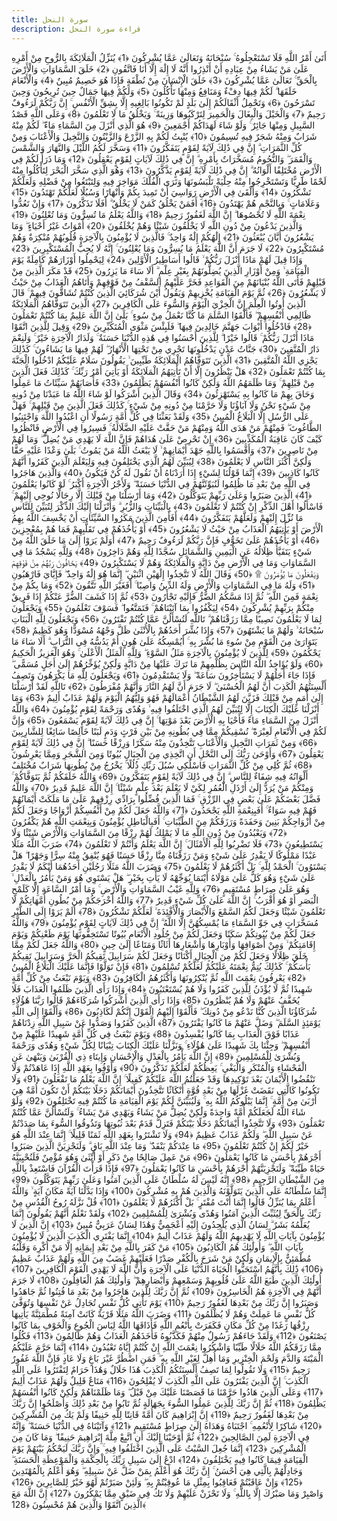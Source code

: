 ```yaml
---
title: سورة النحل
description: قراءة سورة النحل
---
```


أَتَىٰ أَمْرُ اللَّهِ فَلَا تَسْتَعْجِلُوهُ ۚ سُبْحَانَهُ وَتَعَالَىٰ عَمَّا يُشْرِكُونَ ﴿1﴾ يُنَزِّلُ الْمَلَائِكَةَ بِالرُّوحِ مِنْ أَمْرِهِ عَلَىٰ مَنْ يَشَاءُ مِنْ عِبَادِهِ أَنْ أَنْذِرُوا أَنَّهُ لَا إِلَٰهَ إِلَّا أَنَا فَاتَّقُونِ ﴿2﴾ خَلَقَ السَّمَاوَاتِ وَالْأَرْضَ بِالْحَقِّ ۚ تَعَالَىٰ عَمَّا يُشْرِكُونَ ﴿3﴾ خَلَقَ الْإِنْسَانَ مِنْ نُطْفَةٍ فَإِذَا هُوَ خَصِيمٌ مُبِينٌ ﴿4﴾ وَالْأَنْعَامَ خَلَقَهَا ۗ لَكُمْ فِيهَا دِفْءٌ وَمَنَافِعُ وَمِنْهَا تَأْكُلُونَ ﴿5﴾ وَلَكُمْ فِيهَا جَمَالٌ حِينَ تُرِيحُونَ وَحِينَ تَسْرَحُونَ ﴿6﴾ وَتَحْمِلُ أَثْقَالَكُمْ إِلَىٰ بَلَدٍ لَمْ تَكُونُوا بَالِغِيهِ إِلَّا بِشِقِّ الْأَنْفُسِ ۚ إِنَّ رَبَّكُمْ لَرَءُوفٌ رَحِيمٌ ﴿7﴾ وَالْخَيْلَ وَالْبِغَالَ وَالْحَمِيرَ لِتَرْكَبُوهَا وَزِينَةً ۚ وَيَخْلُقُ مَا لَا تَعْلَمُونَ ﴿8﴾ وَعَلَى اللَّهِ قَصْدُ السَّبِيلِ وَمِنْهَا جَائِرٌ ۚ وَلَوْ شَاءَ لَهَدَاكُمْ أَجْمَعِينَ ﴿9﴾ هُوَ الَّذِي أَنْزَلَ مِنَ السَّمَاءِ مَاءً ۖ لَكُمْ مِنْهُ شَرَابٌ وَمِنْهُ شَجَرٌ فِيهِ تُسِيمُونَ ﴿10﴾ يُنْبِتُ لَكُمْ بِهِ الزَّرْعَ وَالزَّيْتُونَ وَالنَّخِيلَ وَالْأَعْنَابَ وَمِنْ كُلِّ الثَّمَرَاتِ ۗ إِنَّ فِي ذَٰلِكَ لَآيَةً لِقَوْمٍ يَتَفَكَّرُونَ ﴿11﴾ وَسَخَّرَ لَكُمُ اللَّيْلَ وَالنَّهَارَ وَالشَّمْسَ وَالْقَمَرَ ۖ وَالنُّجُومُ مُسَخَّرَاتٌ بِأَمْرِهِ ۗ إِنَّ فِي ذَٰلِكَ لَآيَاتٍ لِقَوْمٍ يَعْقِلُونَ ﴿12﴾ وَمَا ذَرَأَ لَكُمْ فِي الْأَرْضِ مُخْتَلِفًا أَلْوَانُهُ ۗ إِنَّ فِي ذَٰلِكَ لَآيَةً لِقَوْمٍ يَذَّكَّرُونَ ﴿13﴾ وَهُوَ الَّذِي سَخَّرَ الْبَحْرَ لِتَأْكُلُوا مِنْهُ لَحْمًا طَرِيًّا وَتَسْتَخْرِجُوا مِنْهُ حِلْيَةً تَلْبَسُونَهَا وَتَرَى الْفُلْكَ مَوَاخِرَ فِيهِ وَلِتَبْتَغُوا مِنْ فَضْلِهِ وَلَعَلَّكُمْ تَشْكُرُونَ ﴿14﴾ وَأَلْقَىٰ فِي الْأَرْضِ رَوَاسِيَ أَنْ تَمِيدَ بِكُمْ وَأَنْهَارًا وَسُبُلًا لَعَلَّكُمْ تَهْتَدُونَ ﴿15﴾ وَعَلَامَاتٍ ۚ وَبِالنَّجْمِ هُمْ يَهْتَدُونَ ﴿16﴾ أَفَمَنْ يَخْلُقُ كَمَنْ لَا يَخْلُقُ ۗ أَفَلَا تَذَكَّرُونَ ﴿17﴾ وَإِنْ تَعُدُّوا نِعْمَةَ اللَّهِ لَا تُحْصُوهَا ۗ إِنَّ اللَّهَ لَغَفُورٌ رَحِيمٌ ﴿18﴾ وَاللَّهُ يَعْلَمُ مَا تُسِرُّونَ وَمَا تُعْلِنُونَ ﴿19﴾ وَالَّذِينَ يَدْعُونَ مِنْ دُونِ اللَّهِ لَا يَخْلُقُونَ شَيْئًا وَهُمْ يُخْلَقُونَ ﴿20﴾ أَمْوَاتٌ غَيْرُ أَحْيَاءٍ ۖ وَمَا يَشْعُرُونَ أَيَّانَ يُبْعَثُونَ ﴿21﴾ إِلَٰهُكُمْ إِلَٰهٌ وَاحِدٌ ۚ فَالَّذِينَ لَا يُؤْمِنُونَ بِالْآخِرَةِ قُلُوبُهُمْ مُنْكِرَةٌ وَهُمْ مُسْتَكْبِرُونَ ﴿22﴾ لَا جَرَمَ أَنَّ اللَّهَ يَعْلَمُ مَا يُسِرُّونَ وَمَا يُعْلِنُونَ ۚ إِنَّهُ لَا يُحِبُّ الْمُسْتَكْبِرِينَ ﴿23﴾ وَإِذَا قِيلَ لَهُمْ مَاذَا أَنْزَلَ رَبُّكُمْ ۙ قَالُوا أَسَاطِيرُ الْأَوَّلِينَ ﴿24﴾ لِيَحْمِلُوا أَوْزَارَهُمْ كَامِلَةً يَوْمَ الْقِيَامَةِ ۙ وَمِنْ أَوْزَارِ الَّذِينَ يُضِلُّونَهُمْ بِغَيْرِ عِلْمٍ ۗ أَلَا سَاءَ مَا يَزِرُونَ ﴿25﴾ قَدْ مَكَرَ الَّذِينَ مِنْ قَبْلِهِمْ فَأَتَى اللَّهُ بُنْيَانَهُمْ مِنَ الْقَوَاعِدِ فَخَرَّ عَلَيْهِمُ السَّقْفُ مِنْ فَوْقِهِمْ وَأَتَاهُمُ الْعَذَابُ مِنْ حَيْثُ لَا يَشْعُرُونَ ﴿26﴾ ثُمَّ يَوْمَ الْقِيَامَةِ يُخْزِيهِمْ وَيَقُولُ أَيْنَ شُرَكَائِيَ الَّذِينَ كُنْتُمْ تُشَاقُّونَ فِيهِمْ ۚ قَالَ الَّذِينَ أُوتُوا الْعِلْمَ إِنَّ الْخِزْيَ الْيَوْمَ وَالسُّوءَ عَلَى الْكَافِرِينَ ﴿27﴾ الَّذِينَ تَتَوَفَّاهُمُ الْمَلَائِكَةُ ظَالِمِي أَنْفُسِهِمْ ۖ فَأَلْقَوُا السَّلَمَ مَا كُنَّا نَعْمَلُ مِنْ سُوءٍ ۚ بَلَىٰ إِنَّ اللَّهَ عَلِيمٌ بِمَا كُنْتُمْ تَعْمَلُونَ ﴿28﴾ فَادْخُلُوا أَبْوَابَ جَهَنَّمَ خَالِدِينَ فِيهَا ۖ فَلَبِئْسَ مَثْوَى الْمُتَكَبِّرِينَ ﴿29﴾ وَقِيلَ لِلَّذِينَ اتَّقَوْا مَاذَا أَنْزَلَ رَبُّكُمْ ۚ قَالُوا خَيْرًا ۗ لِلَّذِينَ أَحْسَنُوا فِي هَٰذِهِ الدُّنْيَا حَسَنَةٌ ۚ وَلَدَارُ الْآخِرَةِ خَيْرٌ ۚ وَلَنِعْمَ دَارُ الْمُتَّقِينَ ﴿30﴾ جَنَّاتُ عَدْنٍ يَدْخُلُونَهَا تَجْرِي مِنْ تَحْتِهَا الْأَنْهَارُ ۖ لَهُمْ فِيهَا مَا يَشَاءُونَ ۚ كَذَٰلِكَ يَجْزِي اللَّهُ الْمُتَّقِينَ ﴿31﴾ الَّذِينَ تَتَوَفَّاهُمُ الْمَلَائِكَةُ طَيِّبِينَ ۙ يَقُولُونَ سَلَامٌ عَلَيْكُمُ ادْخُلُوا الْجَنَّةَ بِمَا كُنْتُمْ تَعْمَلُونَ ﴿32﴾ هَلْ يَنْظُرُونَ إِلَّا أَنْ تَأْتِيَهُمُ الْمَلَائِكَةُ أَوْ يَأْتِيَ أَمْرُ رَبِّكَ ۚ كَذَٰلِكَ فَعَلَ الَّذِينَ مِنْ قَبْلِهِمْ ۚ وَمَا ظَلَمَهُمُ اللَّهُ وَلَٰكِنْ كَانُوا أَنْفُسَهُمْ يَظْلِمُونَ ﴿33﴾ فَأَصَابَهُمْ سَيِّئَاتُ مَا عَمِلُوا وَحَاقَ بِهِمْ مَا كَانُوا بِهِ يَسْتَهْزِئُونَ ﴿34﴾ وَقَالَ الَّذِينَ أَشْرَكُوا لَوْ شَاءَ اللَّهُ مَا عَبَدْنَا مِنْ دُونِهِ مِنْ شَيْءٍ نَحْنُ وَلَا آبَاؤُنَا وَلَا حَرَّمْنَا مِنْ دُونِهِ مِنْ شَيْءٍ ۚ كَذَٰلِكَ فَعَلَ الَّذِينَ مِنْ قَبْلِهِمْ ۚ فَهَلْ عَلَى الرُّسُلِ إِلَّا الْبَلَاغُ الْمُبِينُ ﴿35﴾ وَلَقَدْ بَعَثْنَا فِي كُلِّ أُمَّةٍ رَسُولًا أَنِ اعْبُدُوا اللَّهَ وَاجْتَنِبُوا الطَّاغُوتَ ۖ فَمِنْهُمْ مَنْ هَدَى اللَّهُ وَمِنْهُمْ مَنْ حَقَّتْ عَلَيْهِ الضَّلَالَةُ ۚ فَسِيرُوا فِي الْأَرْضِ فَانْظُرُوا كَيْفَ كَانَ عَاقِبَةُ الْمُكَذِّبِينَ ﴿36﴾ إِنْ تَحْرِصْ عَلَىٰ هُدَاهُمْ فَإِنَّ اللَّهَ لَا يَهْدِي مَنْ يُضِلُّ ۖ وَمَا لَهُمْ مِنْ نَاصِرِينَ ﴿37﴾ وَأَقْسَمُوا بِاللَّهِ جَهْدَ أَيْمَانِهِمْ ۙ لَا يَبْعَثُ اللَّهُ مَنْ يَمُوتُ ۚ بَلَىٰ وَعْدًا عَلَيْهِ حَقًّا وَلَٰكِنَّ أَكْثَرَ النَّاسِ لَا يَعْلَمُونَ ﴿38﴾ لِيُبَيِّنَ لَهُمُ الَّذِي يَخْتَلِفُونَ فِيهِ وَلِيَعْلَمَ الَّذِينَ كَفَرُوا أَنَّهُمْ كَانُوا كَاذِبِينَ ﴿39﴾ إِنَّمَا قَوْلُنَا لِشَيْءٍ إِذَا أَرَدْنَاهُ أَنْ نَقُولَ لَهُ كُنْ فَيَكُونُ ﴿40﴾
 وَالَّذِينَ هَاجَرُوا فِي اللَّهِ مِنْ بَعْدِ مَا ظُلِمُوا لَنُبَوِّئَنَّهُمْ فِي الدُّنْيَا حَسَنَةً ۖ وَلَأَجْرُ الْآخِرَةِ أَكْبَرُ ۚ لَوْ كَانُوا يَعْلَمُونَ ﴿41﴾ الَّذِينَ صَبَرُوا وَعَلَىٰ رَبِّهِمْ يَتَوَكَّلُونَ ﴿42﴾ وَمَا أَرْسَلْنَا مِنْ قَبْلِكَ إِلَّا رِجَالًا نُوحِي إِلَيْهِمْ ۚ فَاسْأَلُوا أَهْلَ الذِّكْرِ إِنْ كُنْتُمْ لَا تَعْلَمُونَ ﴿43﴾ بِالْبَيِّنَاتِ وَالزُّبُرِ ۗ وَأَنْزَلْنَا إِلَيْكَ الذِّكْرَ لِتُبَيِّنَ لِلنَّاسِ مَا نُزِّلَ إِلَيْهِمْ وَلَعَلَّهُمْ يَتَفَكَّرُونَ ﴿44﴾ أَفَأَمِنَ الَّذِينَ مَكَرُوا السَّيِّئَاتِ أَنْ يَخْسِفَ اللَّهُ بِهِمُ الْأَرْضَ أَوْ يَأْتِيَهُمُ الْعَذَابُ مِنْ حَيْثُ لَا يَشْعُرُونَ ﴿45﴾ أَوْ يَأْخُذَهُمْ فِي تَقَلُّبِهِمْ فَمَا هُمْ بِمُعْجِزِينَ ﴿46﴾ أَوْ يَأْخُذَهُمْ عَلَىٰ تَخَوُّفٍ فَإِنَّ رَبَّكُمْ لَرَءُوفٌ رَحِيمٌ ﴿47﴾ أَوَلَمْ يَرَوْا إِلَىٰ مَا خَلَقَ اللَّهُ مِنْ شَيْءٍ يَتَفَيَّأُ ظِلَالُهُ عَنِ الْيَمِينِ وَالشَّمَائِلِ سُجَّدًا لِلَّهِ وَهُمْ دَاخِرُونَ ﴿48﴾ وَلِلَّهِ يَسْجُدُ مَا فِي السَّمَاوَاتِ وَمَا فِي الْأَرْضِ مِنْ دَابَّةٍ وَالْمَلَائِكَةُ وَهُمْ لَا يَسْتَكْبِرُونَ ﴿49﴾ يَخَافُونَ رَبَّهُمْ مِنْ فَوْقِهِمْ وَيَفْعَلُونَ مَا يُؤْمَرُونَ ۩ ﴿50﴾ وَقَالَ اللَّهُ لَا تَتَّخِذُوا إِلَٰهَيْنِ اثْنَيْنِ ۖ إِنَّمَا هُوَ إِلَٰهٌ وَاحِدٌ ۖ فَإِيَّايَ فَارْهَبُونِ ﴿51﴾ وَلَهُ مَا فِي السَّمَاوَاتِ وَالْأَرْضِ وَلَهُ الدِّينُ وَاصِبًا ۚ أَفَغَيْرَ اللَّهِ تَتَّقُونَ ﴿52﴾ وَمَا بِكُمْ مِنْ نِعْمَةٍ فَمِنَ اللَّهِ ۖ ثُمَّ إِذَا مَسَّكُمُ الضُّرُّ فَإِلَيْهِ تَجْأَرُونَ ﴿53﴾ ثُمَّ إِذَا كَشَفَ الضُّرَّ عَنْكُمْ إِذَا فَرِيقٌ مِنْكُمْ بِرَبِّهِمْ يُشْرِكُونَ ﴿54﴾ لِيَكْفُرُوا بِمَا آتَيْنَاهُمْ ۚ فَتَمَتَّعُوا ۖ فَسَوْفَ تَعْلَمُونَ ﴿55﴾ وَيَجْعَلُونَ لِمَا لَا يَعْلَمُونَ نَصِيبًا مِمَّا رَزَقْنَاهُمْ ۗ تَاللَّهِ لَتُسْأَلُنَّ عَمَّا كُنْتُمْ تَفْتَرُونَ ﴿56﴾ وَيَجْعَلُونَ لِلَّهِ الْبَنَاتِ سُبْحَانَهُ ۙ وَلَهُمْ مَا يَشْتَهُونَ ﴿57﴾ وَإِذَا بُشِّرَ أَحَدُهُمْ بِالْأُنْثَىٰ ظَلَّ وَجْهُهُ مُسْوَدًّا وَهُوَ كَظِيمٌ ﴿58﴾ يَتَوَارَىٰ مِنَ الْقَوْمِ مِنْ سُوءِ مَا بُشِّرَ بِهِ ۚ أَيُمْسِكُهُ عَلَىٰ هُونٍ أَمْ يَدُسُّهُ فِي التُّرَابِ ۗ أَلَا سَاءَ مَا يَحْكُمُونَ ﴿59﴾ لِلَّذِينَ لَا يُؤْمِنُونَ بِالْآخِرَةِ مَثَلُ السَّوْءِ ۖ وَلِلَّهِ الْمَثَلُ الْأَعْلَىٰ ۚ وَهُوَ الْعَزِيزُ الْحَكِيمُ ﴿60﴾ وَلَوْ يُؤَاخِذُ اللَّهُ النَّاسَ بِظُلْمِهِمْ مَا تَرَكَ عَلَيْهَا مِنْ دَابَّةٍ وَلَٰكِنْ يُؤَخِّرُهُمْ إِلَىٰ أَجَلٍ مُسَمًّى ۖ فَإِذَا جَاءَ أَجَلُهُمْ لَا يَسْتَأْخِرُونَ سَاعَةً ۖ وَلَا يَسْتَقْدِمُونَ ﴿61﴾ وَيَجْعَلُونَ لِلَّهِ مَا يَكْرَهُونَ وَتَصِفُ أَلْسِنَتُهُمُ الْكَذِبَ أَنَّ لَهُمُ الْحُسْنَىٰ ۖ لَا جَرَمَ أَنَّ لَهُمُ النَّارَ وَأَنَّهُمْ مُفْرَطُونَ ﴿62﴾ تَاللَّهِ لَقَدْ أَرْسَلْنَا إِلَىٰ أُمَمٍ مِنْ قَبْلِكَ فَزَيَّنَ لَهُمُ الشَّيْطَانُ أَعْمَالَهُمْ فَهُوَ وَلِيُّهُمُ الْيَوْمَ وَلَهُمْ عَذَابٌ أَلِيمٌ ﴿63﴾ وَمَا أَنْزَلْنَا عَلَيْكَ الْكِتَابَ إِلَّا لِتُبَيِّنَ لَهُمُ الَّذِي اخْتَلَفُوا فِيهِ ۙ وَهُدًى وَرَحْمَةً لِقَوْمٍ يُؤْمِنُونَ ﴿64﴾ وَاللَّهُ أَنْزَلَ مِنَ السَّمَاءِ مَاءً فَأَحْيَا بِهِ الْأَرْضَ بَعْدَ مَوْتِهَا ۚ إِنَّ فِي ذَٰلِكَ لَآيَةً لِقَوْمٍ يَسْمَعُونَ ﴿65﴾ وَإِنَّ لَكُمْ فِي الْأَنْعَامِ لَعِبْرَةً ۖ نُسْقِيكُمْ مِمَّا فِي بُطُونِهِ مِنْ بَيْنِ فَرْثٍ وَدَمٍ لَبَنًا خَالِصًا سَائِغًا لِلشَّارِبِينَ ﴿66﴾ وَمِنْ ثَمَرَاتِ النَّخِيلِ وَالْأَعْنَابِ تَتَّخِذُونَ مِنْهُ سَكَرًا وَرِزْقًا حَسَنًا ۗ إِنَّ فِي ذَٰلِكَ لَآيَةً لِقَوْمٍ يَعْقِلُونَ ﴿67﴾ وَأَوْحَىٰ رَبُّكَ إِلَى النَّحْلِ أَنِ اتَّخِذِي مِنَ الْجِبَالِ بُيُوتًا وَمِنَ الشَّجَرِ وَمِمَّا يَعْرِشُونَ ﴿68﴾ ثُمَّ كُلِي مِنْ كُلِّ الثَّمَرَاتِ فَاسْلُكِي سُبُلَ رَبِّكِ ذُلُلًا ۚ يَخْرُجُ مِنْ بُطُونِهَا شَرَابٌ مُخْتَلِفٌ أَلْوَانُهُ فِيهِ شِفَاءٌ لِلنَّاسِ ۗ إِنَّ فِي ذَٰلِكَ لَآيَةً لِقَوْمٍ يَتَفَكَّرُونَ ﴿69﴾ وَاللَّهُ خَلَقَكُمْ ثُمَّ يَتَوَفَّاكُمْ ۚ وَمِنْكُمْ مَنْ يُرَدُّ إِلَىٰ أَرْذَلِ الْعُمُرِ لِكَيْ لَا يَعْلَمَ بَعْدَ عِلْمٍ شَيْئًا ۚ إِنَّ اللَّهَ عَلِيمٌ قَدِيرٌ ﴿70﴾ وَاللَّهُ فَضَّلَ بَعْضَكُمْ عَلَىٰ بَعْضٍ فِي الرِّزْقِ ۚ فَمَا الَّذِينَ فُضِّلُوا بِرَادِّي رِزْقِهِمْ عَلَىٰ مَا مَلَكَتْ أَيْمَانُهُمْ فَهُمْ فِيهِ سَوَاءٌ ۚ أَفَبِنِعْمَةِ اللَّهِ يَجْحَدُونَ ﴿71﴾ وَاللَّهُ جَعَلَ لَكُمْ مِنْ أَنْفُسِكُمْ أَزْوَاجًا وَجَعَلَ لَكُمْ مِنْ أَزْوَاجِكُمْ بَنِينَ وَحَفَدَةً وَرَزَقَكُمْ مِنَ الطَّيِّبَاتِ ۚ أَفَبِالْبَاطِلِ يُؤْمِنُونَ وَبِنِعْمَتِ اللَّهِ هُمْ يَكْفُرُونَ ﴿72﴾ وَيَعْبُدُونَ مِنْ دُونِ اللَّهِ مَا لَا يَمْلِكُ لَهُمْ رِزْقًا مِنَ السَّمَاوَاتِ وَالْأَرْضِ شَيْئًا وَلَا يَسْتَطِيعُونَ ﴿73﴾ فَلَا تَضْرِبُوا لِلَّهِ الْأَمْثَالَ ۚ إِنَّ اللَّهَ يَعْلَمُ وَأَنْتُمْ لَا تَعْلَمُونَ ﴿74﴾ ضَرَبَ اللَّهُ مَثَلًا عَبْدًا مَمْلُوكًا لَا يَقْدِرُ عَلَىٰ شَيْءٍ وَمَنْ رَزَقْنَاهُ مِنَّا رِزْقًا حَسَنًا فَهُوَ يُنْفِقُ مِنْهُ سِرًّا وَجَهْرًا ۖ هَلْ يَسْتَوُونَ ۚ الْحَمْدُ لِلَّهِ ۚ بَلْ أَكْثَرُهُمْ لَا يَعْلَمُونَ ﴿75﴾ وَضَرَبَ اللَّهُ مَثَلًا رَجُلَيْنِ أَحَدُهُمَا أَبْكَمُ لَا يَقْدِرُ عَلَىٰ شَيْءٍ وَهُوَ كَلٌّ عَلَىٰ مَوْلَاهُ أَيْنَمَا يُوَجِّهْهُ لَا يَأْتِ بِخَيْرٍ ۖ هَلْ يَسْتَوِي هُوَ وَمَنْ يَأْمُرُ بِالْعَدْلِ ۙ وَهُوَ عَلَىٰ صِرَاطٍ مُسْتَقِيمٍ ﴿76﴾ وَلِلَّهِ غَيْبُ السَّمَاوَاتِ وَالْأَرْضِ ۚ وَمَا أَمْرُ السَّاعَةِ إِلَّا كَلَمْحِ الْبَصَرِ أَوْ هُوَ أَقْرَبُ ۚ إِنَّ اللَّهَ عَلَىٰ كُلِّ شَيْءٍ قَدِيرٌ ﴿77﴾ وَاللَّهُ أَخْرَجَكُمْ مِنْ بُطُونِ أُمَّهَاتِكُمْ لَا تَعْلَمُونَ شَيْئًا وَجَعَلَ لَكُمُ السَّمْعَ وَالْأَبْصَارَ وَالْأَفْئِدَةَ ۙ لَعَلَّكُمْ تَشْكُرُونَ ﴿78﴾ أَلَمْ يَرَوْا إِلَى الطَّيْرِ مُسَخَّرَاتٍ فِي جَوِّ السَّمَاءِ مَا يُمْسِكُهُنَّ إِلَّا اللَّهُ ۗ إِنَّ فِي ذَٰلِكَ لَآيَاتٍ لِقَوْمٍ يُؤْمِنُونَ ﴿79﴾ وَاللَّهُ جَعَلَ لَكُمْ مِنْ بُيُوتِكُمْ سَكَنًا وَجَعَلَ لَكُمْ مِنْ جُلُودِ الْأَنْعَامِ بُيُوتًا تَسْتَخِفُّونَهَا يَوْمَ ظَعْنِكُمْ وَيَوْمَ إِقَامَتِكُمْ ۙ وَمِنْ أَصْوَافِهَا وَأَوْبَارِهَا وَأَشْعَارِهَا أَثَاثًا وَمَتَاعًا إِلَىٰ حِينٍ ﴿80﴾
 وَاللَّهُ جَعَلَ لَكُمْ مِمَّا خَلَقَ ظِلَالًا وَجَعَلَ لَكُمْ مِنَ الْجِبَالِ أَكْنَانًا وَجَعَلَ لَكُمْ سَرَابِيلَ تَقِيكُمُ الْحَرَّ وَسَرَابِيلَ تَقِيكُمْ بَأْسَكُمْ ۚ كَذَٰلِكَ يُتِمُّ نِعْمَتَهُ عَلَيْكُمْ لَعَلَّكُمْ تُسْلِمُونَ ﴿81﴾ فَإِنْ تَوَلَّوْا فَإِنَّمَا عَلَيْكَ الْبَلَاغُ الْمُبِينُ ﴿82﴾ يَعْرِفُونَ نِعْمَتَ اللَّهِ ثُمَّ يُنْكِرُونَهَا وَأَكْثَرُهُمُ الْكَافِرُونَ ﴿83﴾ وَيَوْمَ نَبْعَثُ مِنْ كُلِّ أُمَّةٍ شَهِيدًا ثُمَّ لَا يُؤْذَنُ لِلَّذِينَ كَفَرُوا وَلَا هُمْ يُسْتَعْتَبُونَ ﴿84﴾ وَإِذَا رَأَى الَّذِينَ ظَلَمُوا الْعَذَابَ فَلَا يُخَفَّفُ عَنْهُمْ وَلَا هُمْ يُنْظَرُونَ ﴿85﴾ وَإِذَا رَأَى الَّذِينَ أَشْرَكُوا شُرَكَاءَهُمْ قَالُوا رَبَّنَا هَٰؤُلَاءِ شُرَكَاؤُنَا الَّذِينَ كُنَّا نَدْعُو مِنْ دُونِكَ ۖ فَأَلْقَوْا إِلَيْهِمُ الْقَوْلَ إِنَّكُمْ لَكَاذِبُونَ ﴿86﴾ وَأَلْقَوْا إِلَى اللَّهِ يَوْمَئِذٍ السَّلَمَ ۖ وَضَلَّ عَنْهُمْ مَا كَانُوا يَفْتَرُونَ ﴿87﴾ الَّذِينَ كَفَرُوا وَصَدُّوا عَنْ سَبِيلِ اللَّهِ زِدْنَاهُمْ عَذَابًا فَوْقَ الْعَذَابِ بِمَا كَانُوا يُفْسِدُونَ ﴿88﴾ وَيَوْمَ نَبْعَثُ فِي كُلِّ أُمَّةٍ شَهِيدًا عَلَيْهِمْ مِنْ أَنْفُسِهِمْ ۖ وَجِئْنَا بِكَ شَهِيدًا عَلَىٰ هَٰؤُلَاءِ ۚ وَنَزَّلْنَا عَلَيْكَ الْكِتَابَ تِبْيَانًا لِكُلِّ شَيْءٍ وَهُدًى وَرَحْمَةً وَبُشْرَىٰ لِلْمُسْلِمِينَ ﴿89﴾ إِنَّ اللَّهَ يَأْمُرُ بِالْعَدْلِ وَالْإِحْسَانِ وَإِيتَاءِ ذِي الْقُرْبَىٰ وَيَنْهَىٰ عَنِ الْفَحْشَاءِ وَالْمُنْكَرِ وَالْبَغْيِ ۚ يَعِظُكُمْ لَعَلَّكُمْ تَذَكَّرُونَ ﴿90﴾ وَأَوْفُوا بِعَهْدِ اللَّهِ إِذَا عَاهَدْتُمْ وَلَا تَنْقُضُوا الْأَيْمَانَ بَعْدَ تَوْكِيدِهَا وَقَدْ جَعَلْتُمُ اللَّهَ عَلَيْكُمْ كَفِيلًا ۚ إِنَّ اللَّهَ يَعْلَمُ مَا تَفْعَلُونَ ﴿91﴾ وَلَا تَكُونُوا كَالَّتِي نَقَضَتْ غَزْلَهَا مِنْ بَعْدِ قُوَّةٍ أَنْكَاثًا تَتَّخِذُونَ أَيْمَانَكُمْ دَخَلًا بَيْنَكُمْ أَنْ تَكُونَ أُمَّةٌ هِيَ أَرْبَىٰ مِنْ أُمَّةٍ ۚ إِنَّمَا يَبْلُوكُمُ اللَّهُ بِهِ ۚ وَلَيُبَيِّنَنَّ لَكُمْ يَوْمَ الْقِيَامَةِ مَا كُنْتُمْ فِيهِ تَخْتَلِفُونَ ﴿92﴾ وَلَوْ شَاءَ اللَّهُ لَجَعَلَكُمْ أُمَّةً وَاحِدَةً وَلَٰكِنْ يُضِلُّ مَنْ يَشَاءُ وَيَهْدِي مَنْ يَشَاءُ ۚ وَلَتُسْأَلُنَّ عَمَّا كُنْتُمْ تَعْمَلُونَ ﴿93﴾ وَلَا تَتَّخِذُوا أَيْمَانَكُمْ دَخَلًا بَيْنَكُمْ فَتَزِلَّ قَدَمٌ بَعْدَ ثُبُوتِهَا وَتَذُوقُوا السُّوءَ بِمَا صَدَدْتُمْ عَنْ سَبِيلِ اللَّهِ ۖ وَلَكُمْ عَذَابٌ عَظِيمٌ ﴿94﴾ وَلَا تَشْتَرُوا بِعَهْدِ اللَّهِ ثَمَنًا قَلِيلًا ۚ إِنَّمَا عِنْدَ اللَّهِ هُوَ خَيْرٌ لَكُمْ إِنْ كُنْتُمْ تَعْلَمُونَ ﴿95﴾ مَا عِنْدَكُمْ يَنْفَدُ ۖ وَمَا عِنْدَ اللَّهِ بَاقٍ ۗ وَلَنَجْزِيَنَّ الَّذِينَ صَبَرُوا أَجْرَهُمْ بِأَحْسَنِ مَا كَانُوا يَعْمَلُونَ ﴿96﴾ مَنْ عَمِلَ صَالِحًا مِنْ ذَكَرٍ أَوْ أُنْثَىٰ وَهُوَ مُؤْمِنٌ فَلَنُحْيِيَنَّهُ حَيَاةً طَيِّبَةً ۖ وَلَنَجْزِيَنَّهُمْ أَجْرَهُمْ بِأَحْسَنِ مَا كَانُوا يَعْمَلُونَ ﴿97﴾ فَإِذَا قَرَأْتَ الْقُرْآنَ فَاسْتَعِذْ بِاللَّهِ مِنَ الشَّيْطَانِ الرَّجِيمِ ﴿98﴾ إِنَّهُ لَيْسَ لَهُ سُلْطَانٌ عَلَى الَّذِينَ آمَنُوا وَعَلَىٰ رَبِّهِمْ يَتَوَكَّلُونَ ﴿99﴾ إِنَّمَا سُلْطَانُهُ عَلَى الَّذِينَ يَتَوَلَّوْنَهُ وَالَّذِينَ هُمْ بِهِ مُشْرِكُونَ ﴿100﴾ وَإِذَا بَدَّلْنَا آيَةً مَكَانَ آيَةٍ ۙ وَاللَّهُ أَعْلَمُ بِمَا يُنَزِّلُ قَالُوا إِنَّمَا أَنْتَ مُفْتَرٍ ۚ بَلْ أَكْثَرُهُمْ لَا يَعْلَمُونَ ﴿101﴾ قُلْ نَزَّلَهُ رُوحُ الْقُدُسِ مِنْ رَبِّكَ بِالْحَقِّ لِيُثَبِّتَ الَّذِينَ آمَنُوا وَهُدًى وَبُشْرَىٰ لِلْمُسْلِمِينَ ﴿102﴾ وَلَقَدْ نَعْلَمُ أَنَّهُمْ يَقُولُونَ إِنَّمَا يُعَلِّمُهُ بَشَرٌ ۗ لِسَانُ الَّذِي يُلْحِدُونَ إِلَيْهِ أَعْجَمِيٌّ وَهَٰذَا لِسَانٌ عَرَبِيٌّ مُبِينٌ ﴿103﴾ إِنَّ الَّذِينَ لَا يُؤْمِنُونَ بِآيَاتِ اللَّهِ لَا يَهْدِيهِمُ اللَّهُ وَلَهُمْ عَذَابٌ أَلِيمٌ ﴿104﴾ إِنَّمَا يَفْتَرِي الْكَذِبَ الَّذِينَ لَا يُؤْمِنُونَ بِآيَاتِ اللَّهِ ۖ وَأُولَٰئِكَ هُمُ الْكَاذِبُونَ ﴿105﴾ مَنْ كَفَرَ بِاللَّهِ مِنْ بَعْدِ إِيمَانِهِ إِلَّا مَنْ أُكْرِهَ وَقَلْبُهُ مُطْمَئِنٌّ بِالْإِيمَانِ وَلَٰكِنْ مَنْ شَرَحَ بِالْكُفْرِ صَدْرًا فَعَلَيْهِمْ غَضَبٌ مِنَ اللَّهِ وَلَهُمْ عَذَابٌ عَظِيمٌ ﴿106﴾ ذَٰلِكَ بِأَنَّهُمُ اسْتَحَبُّوا الْحَيَاةَ الدُّنْيَا عَلَى الْآخِرَةِ وَأَنَّ اللَّهَ لَا يَهْدِي الْقَوْمَ الْكَافِرِينَ ﴿107﴾ أُولَٰئِكَ الَّذِينَ طَبَعَ اللَّهُ عَلَىٰ قُلُوبِهِمْ وَسَمْعِهِمْ وَأَبْصَارِهِمْ ۖ وَأُولَٰئِكَ هُمُ الْغَافِلُونَ ﴿108﴾ لَا جَرَمَ أَنَّهُمْ فِي الْآخِرَةِ هُمُ الْخَاسِرُونَ ﴿109﴾ ثُمَّ إِنَّ رَبَّكَ لِلَّذِينَ هَاجَرُوا مِنْ بَعْدِ مَا فُتِنُوا ثُمَّ جَاهَدُوا وَصَبَرُوا إِنَّ رَبَّكَ مِنْ بَعْدِهَا لَغَفُورٌ رَحِيمٌ ﴿110﴾ يَوْمَ تَأْتِي كُلُّ نَفْسٍ تُجَادِلُ عَنْ نَفْسِهَا وَتُوَفَّىٰ كُلُّ نَفْسٍ مَا عَمِلَتْ وَهُمْ لَا يُظْلَمُونَ ﴿111﴾ وَضَرَبَ اللَّهُ مَثَلًا قَرْيَةً كَانَتْ آمِنَةً مُطْمَئِنَّةً يَأْتِيهَا رِزْقُهَا رَغَدًا مِنْ كُلِّ مَكَانٍ فَكَفَرَتْ بِأَنْعُمِ اللَّهِ فَأَذَاقَهَا اللَّهُ لِبَاسَ الْجُوعِ وَالْخَوْفِ بِمَا كَانُوا يَصْنَعُونَ ﴿112﴾ وَلَقَدْ جَاءَهُمْ رَسُولٌ مِنْهُمْ فَكَذَّبُوهُ فَأَخَذَهُمُ الْعَذَابُ وَهُمْ ظَالِمُونَ ﴿113﴾ فَكُلُوا مِمَّا رَزَقَكُمُ اللَّهُ حَلَالًا طَيِّبًا وَاشْكُرُوا نِعْمَتَ اللَّهِ إِنْ كُنْتُمْ إِيَّاهُ تَعْبُدُونَ ﴿114﴾ إِنَّمَا حَرَّمَ عَلَيْكُمُ الْمَيْتَةَ وَالدَّمَ وَلَحْمَ الْخِنْزِيرِ وَمَا أُهِلَّ لِغَيْرِ اللَّهِ بِهِ ۖ فَمَنِ اضْطُرَّ غَيْرَ بَاغٍ وَلَا عَادٍ فَإِنَّ اللَّهَ غَفُورٌ رَحِيمٌ ﴿115﴾ وَلَا تَقُولُوا لِمَا تَصِفُ أَلْسِنَتُكُمُ الْكَذِبَ هَٰذَا حَلَالٌ وَهَٰذَا حَرَامٌ لِتَفْتَرُوا عَلَى اللَّهِ الْكَذِبَ ۚ إِنَّ الَّذِينَ يَفْتَرُونَ عَلَى اللَّهِ الْكَذِبَ لَا يُفْلِحُونَ ﴿116﴾ مَتَاعٌ قَلِيلٌ وَلَهُمْ عَذَابٌ أَلِيمٌ ﴿117﴾ وَعَلَى الَّذِينَ هَادُوا حَرَّمْنَا مَا قَصَصْنَا عَلَيْكَ مِنْ قَبْلُ ۖ وَمَا ظَلَمْنَاهُمْ وَلَٰكِنْ كَانُوا أَنْفُسَهُمْ يَظْلِمُونَ ﴿118﴾ ثُمَّ إِنَّ رَبَّكَ لِلَّذِينَ عَمِلُوا السُّوءَ بِجَهَالَةٍ ثُمَّ تَابُوا مِنْ بَعْدِ ذَٰلِكَ وَأَصْلَحُوا إِنَّ رَبَّكَ مِنْ بَعْدِهَا لَغَفُورٌ رَحِيمٌ ﴿119﴾ إِنَّ إِبْرَاهِيمَ كَانَ أُمَّةً قَانِتًا لِلَّهِ حَنِيفًا وَلَمْ يَكُ مِنَ الْمُشْرِكِينَ ﴿120﴾ شَاكِرًا لِأَنْعُمِهِ ۚ اجْتَبَاهُ وَهَدَاهُ إِلَىٰ صِرَاطٍ مُسْتَقِيمٍ ﴿121﴾ وَآتَيْنَاهُ فِي الدُّنْيَا حَسَنَةً ۖ وَإِنَّهُ فِي الْآخِرَةِ لَمِنَ الصَّالِحِينَ ﴿122﴾ ثُمَّ أَوْحَيْنَا إِلَيْكَ أَنِ اتَّبِعْ مِلَّةَ إِبْرَاهِيمَ حَنِيفًا ۖ وَمَا كَانَ مِنَ الْمُشْرِكِينَ ﴿123﴾ إِنَّمَا جُعِلَ السَّبْتُ عَلَى الَّذِينَ اخْتَلَفُوا فِيهِ ۚ وَإِنَّ رَبَّكَ لَيَحْكُمُ بَيْنَهُمْ يَوْمَ الْقِيَامَةِ فِيمَا كَانُوا فِيهِ يَخْتَلِفُونَ ﴿124﴾ ادْعُ إِلَىٰ سَبِيلِ رَبِّكَ بِالْحِكْمَةِ وَالْمَوْعِظَةِ الْحَسَنَةِ ۖ وَجَادِلْهُمْ بِالَّتِي هِيَ أَحْسَنُ ۚ إِنَّ رَبَّكَ هُوَ أَعْلَمُ بِمَنْ ضَلَّ عَنْ سَبِيلِهِ ۖ وَهُوَ أَعْلَمُ بِالْمُهْتَدِينَ ﴿125﴾ وَإِنْ عَاقَبْتُمْ فَعَاقِبُوا بِمِثْلِ مَا عُوقِبْتُمْ بِهِ ۖ وَلَئِنْ صَبَرْتُمْ لَهُوَ خَيْرٌ لِلصَّابِرِينَ ﴿126﴾ وَاصْبِرْ وَمَا صَبْرُكَ إِلَّا بِاللَّهِ ۚ وَلَا تَحْزَنْ عَلَيْهِمْ وَلَا تَكُ فِي ضَيْقٍ مِمَّا يَمْكُرُونَ ﴿127﴾ إِنَّ اللَّهَ مَعَ الَّذِينَ اتَّقَوْا وَالَّذِينَ هُمْ مُحْسِنُونَ ﴿128﴾
